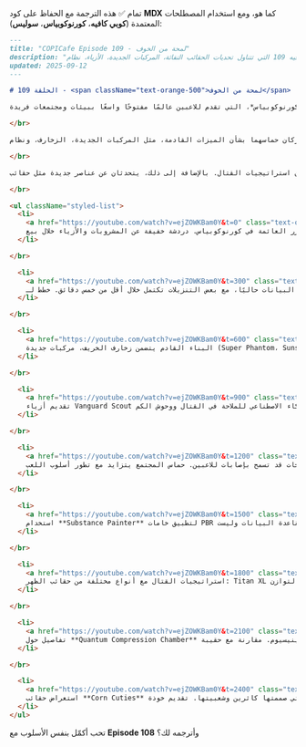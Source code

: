 تمام ✅ هذه الترجمة مع الحفاظ على كود **MDX** كما هو، ومع استخدام المصطلحات المعتمدة (**كوبي كافيه**، **كورنوكوبياس**، **سوليس**):

```md
---
title: "COPICafe Episode 109 - لمحة من الخوف"
description: "ملخص وتحليل تفصيلي لحلقة كوبي كافيه 109 التي تتناول تحديات الحقائب النفاثة، المركبات الجديدة، الأزياء، نظام Nexus، بطاقات المواد، حقائب الظهر، استراتيجيات القتال، والعناصر الجديدة."
updated: 2025-09-12
---

# الحلقة 109 - <span className="text-orange-500">لمحة من الخوف</span>  

في الحلقة 109 من **كوبي كافيه**، يناقش روب وجوش تقدم لعبة *كورنوكوبياس*، التي تقدم للاعبين عالمًا مفتوحًا واسعًا ببيئات ومجتمعات فريدة.  

</br>  

كما يشاركان حماسهما بشأن الميزات القادمة، مثل المركبات الجديدة، الزخارف، ونظام **Nexus**. ويتحدث المبدعون عن تحسينات في اللعبة، بما في ذلك الأزياء المميزة الجديدة، التحسينات الرسومية، وذكاء اصطناعي للحيوانات.  

</br>  

يقدمان أيضًا مفهوم بطاقات المواد وحقائب الظهر الوظيفية، ويناقشان استراتيجيات القتال. بالإضافة إلى ذلك، يتحدثان عن عناصر جديدة مثل حقائب **Corn Cuties** وخوذة **Quantum Jack**، ويشاركان تجاربهما أثناء ارتداء الأقنعة خلال التسجيل. ورغم بعض التحديات، يحافظان على محادثة إيجابية وجذابة طوال الحلقة.  

</br>  

<ul className="styled-list">
  <li>
    <a href="https://youtube.com/watch?v=ejZOWKBam0Y&t=0" class="text-orange-500">[00:00:00]</a>  
    مقدمة لعالم الجزر العائمة في كورنوكوبياس. دردشة خفيفة عن المشروبات والأزياء خلال بيع Quantum Autumn، مع روب يشرب كوكاكولا وجوكر يجرب Disano.
  </li>

</br>  

  <li>
    <a href="https://youtube.com/watch?v=ejZOWKBam0Y&t=300" class="text-orange-500">[00:05:00]</a>  
    تقدم النودز لتحميل اللعبة. فقط تسعة نودز تخدم البيانات حاليًا، مع بعض التنزيلات تكتمل خلال أقل من خمس دقائق. خطط لـDocker، سطح المكتب، وتنزيلات مباشرة للنود. هجوم DDoS تم حله. من المتوقع تسليم النودز للمجتمع في ديسمبر وبناء Quantum Autumn قادم.
  </li>

</br>  

  <li>
    <a href="https://youtube.com/watch?v=ejZOWKBam0Y&t=600" class="text-orange-500">[00:10:00]</a>  
    البناء القادم يتضمن زخارف الخريف، مركبات جديدة (Super Phantom، Sunset Speeder)، ونظام Nexus للوصول إلى الأصول المشتراة داخل اللعبة. الفريق بانتظار الرسوم المتحركة النهائية والـNFTs قبل الإصدار. تلميحات عن عروض دعائية، قتال، والمراحل التالية من التطوير.
  </li>

</br>  

  <li>
    <a href="https://youtube.com/watch?v=ejZOWKBam0Y&t=900" class="text-orange-500">[00:15:00]</a>  
    تقديم أزياء Vanguard Scout المميزة للرجال والنساء. تحسينات في الرسومات، القوائم، ومواد الأفاتار. تغيير اسم "لمحة من سوليس" إلى "لمحة من الخوف"، مع التلميح لقصة جوليا. العمل مستمر على الذكاء الاصطناعي للملاحة في القتال ووحوش الكم.
  </li>

</br>  

  <li>
    <a href="https://youtube.com/watch?v=ejZOWKBam0Y&t=1200" class="text-orange-500">[00:20:00]</a>  
    تقدم في ذكاء الحيوانات الاصطناعي وإضافة الحقائب النفاثة للاستكشاف. أنظمة مستقبلية مثل الصحة والاحتياجات قد تسمح بإصابات للاعبين. حماس المجتمع يتزايد مع تطور أسلوب اللعب.
  </li>

</br>  

  <li>
    <a href="https://youtube.com/watch?v=ejZOWKBam0Y&t=1500" class="text-orange-500">[00:25:00]</a>  
    استخدام **Substance Painter** لتطبيق خامات PBR لزيادة الكفاءة. تقديم بطاقات المواد للأزياء المميزة، مما يتيح تبديل المواد بين الأزياء. هذه البطاقات مرتبطة بقاعدة البيانات وليست NFTs.
  </li>

</br>  

  <li>
    <a href="https://youtube.com/watch?v=ejZOWKBam0Y&t=1800" class="text-orange-500">[00:30:00]</a>  
    استراتيجيات القتال مع أنواع مختلفة من حقائب الظهر: Titan XL للدبابات، وحقائب أصغر للاعبين المتخفيين. الحقائب الأكبر تؤثر على سرعة الحركة. اختبار خيارات حمل متعددة للحقائب لتحقيق التوازن.
  </li>

</br>  

  <li>
    <a href="https://youtube.com/watch?v=ejZOWKBam0Y&t=2100" class="text-orange-500">[00:35:00]</a>  
    تفاصيل حول **Quantum Compression Chamber** الذي يزوّد الحقائب النفاثة بطاقة قائمة على الكم/جينيسيوم. مقارنة مع حقيبة Stratos النفاثة. خطط لأسلحة كمية ضد وحوش الكم. ذكر قبعة Burger Barn مع إمكانيات مستقبلية.
  </li>

</br>  

  <li>
    <a href="https://youtube.com/watch?v=ejZOWKBam0Y&t=2400" class="text-orange-500">[00:40:00]</a>  
    استعراض حقائب **Corn Cuties** التي صممتها كاثرين وشعبيتها. تقديم خوذة **Quantum Jack** مع تصنيف درع وتأثيرات بصرية نارية. نقاش حول إمكانية إنتاج منتجات فعلية. تنتهي الحلقة بتهاني الهالوين وحماس للإصدارات القادمة.
  </li>
</ul>
```

تحب أكمّل بنفس الأسلوب مع **Episode 108** وأترجمه لك؟
